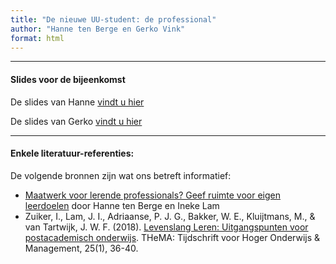 ```yaml
---
title: "De nieuwe UU-student: de professional"
author: "Hanne ten Berge en Gerko Vink"
format: html
---
```


---

#### Slides voor de bijeenkomst

De slides van Hanne [vindt u hier](De nieuwe UU-student.pptx)

De slides van Gerko [vindt u hier](de_nieuwe_student.html)

---

#### Enkele literatuur-referenties:
De volgende bronnen zijn wat ons betreft informatief:

- [Maatwerk voor lerende professionals? Geef ruimte voor eigen leerdoelen](https://www.uu.nl/onderwijs/onderwijsadvies-training/kennisdossiers/themadossier-onderwijs-voor-professionals/bied-lerende-professionals-ruimte-voor-individuele-leerdoelen) door Hanne ten Berge en Ineke Lam
- Zuiker, I., Lam, J. I., Adriaanse, P. J. G., Bakker, W. E., Kluijtmans, M., & van Tartwijk, J. W. F. (2018). [Levenslang Leren: Uitgangspunten voor postacademisch onderwijs](https://dspace.library.uu.nl/handle/1874/375275). THeMA: Tijdschrift voor Hoger Onderwijs & Management, 25(1), 36-40.